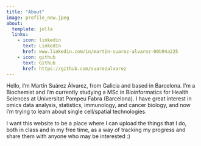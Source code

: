 ```yaml
---
title: "About"
image: profile_new.jpeg
about:
  template: jolla
  links:
    - icon: linkedin
      text: LinkedIn
      href: www.linkedin.com/in/martin-suarez-alvarez-00b94a225
    - icon: github
      text: Github
      href: https://github.com/suarezalvarez
---
```


Hello, I'm Martín Suárez Álvarez, from Galicia and based in Barcelona. I'm a Biochemist and I'm currently studying a MSc in Bioinformatics for Health Sciences at Universitat Pompeu Fabra (Barcelona).
I have great interest in omics data analysis, statistics, immunology, and cancer biology, and now I'm trying to learn about single cell/spatial technologies.

I want this website to be a place where I can upload the things that I do, both in class and in my free time, as a way of tracking my progress and share them with anyone who may be interested :)
